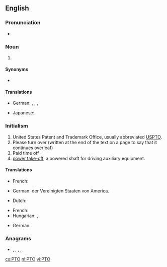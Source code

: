 ==English==

===Pronunciation===
* {{audio|en-us-PTO.ogg|Audio (US)|lang=en}}

===Noun===
{{en-noun}}

# {{initialism of|lang=en|parent-teacher organization}}

====Synonyms====
* {{sense|parent-teacher organization}} {{l|en|PTA|gloss=parent-teacher association}}

====Translations====
{{trans-top|Parent Teacher Organization}}
* German: {{t|de|Elternvertretung|f}}, {{t|de|Elternbeirat|m}}, {{t|de|Elternausschuss|m}}, {{t|de|Elternpflegschaft|f}}
{{trans-mid}}
* Japanese: {{t|ja|PTA}}
{{trans-bottom}}

===Initialism===
{{rfc-header|Initialism}}
{{head|en|initialism}}

# United States Patent and Trademark Office, usually abbreviated [[USPTO]].
# Please turn over (written at the end of the text on a page to say that it continues overleaf)
# Paid time off
# [[power take-off]], a powered shaft for driving auxiliary equipment.

====Translations====
{{trans-top|United States Patent and Trademark Office}}
* French: {{t|fr|Office américain des brevets et marques|m}}
{{trans-mid}}
* German: {{t+|de|Patentamt|n}} der Vereinigten Staaten von America.
{{trans-bottom}}

{{trans-top|Please turn over}}
* Dutch: {{t+|nl|z.o.z.}}
{{trans-mid}}
* French: {{t+|fr|TSVP}}
* Hungarian: {{t|hu|˙/ .}}, {{t|hu|fordíts!}}
{{trans-bottom}}

{{trans-top|Powered shaft for driving auxiliary equipment}}
* German: {{t|de|Zapfwelle|f}}
{{trans-mid}}
{{trans-bottom}}

===Anagrams===
* {{l|en|opt}}, {{l|en|OTP}}, {{l|en|pot}}, {{l|en|top}}, {{l|en|TPO}}

[[cs:PTO]]
[[nl:PTO]]
[[vi:PTO]]